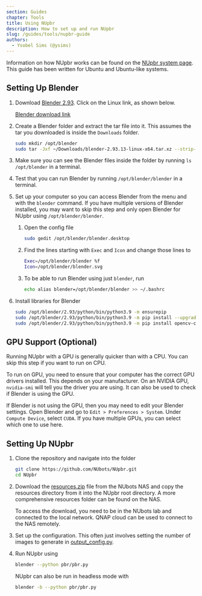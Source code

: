 ```yaml
---
section: Guides
chapter: Tools
title: Using NUpbr
description: How to set up and run NUpbr
slug: /guides/tools/nupbr-guide
authors:
  - Ysobel Sims (@ysims)
---
```


Information on how NUpbr works can be found on the [NUpbr system page](/system/tools/nupbr). This guide has been written for Ubuntu and Ubuntu-like systems.

## Setting Up Blender

1. Download [Blender 2.93](https://www.blender.org/download/lts/2-93/). Click on the Linux link, as shown below.

   [Blender download link](./images/blender-download.png 'The Blender 2.93 download page highlighting the Linux option.')

2. Create a Blender folder and extract the tar file into it. This assumes the tar you downloaded is inside the `Downloads` folder.

   ```bash
   sudo mkdir /opt/blender
   sudo tar -Jxf ~/Downloads/blender-2.93.13-linux-x64.tar.xz --strip-components=1 -C /opt/blender

   ```

3. Make sure you can see the Blender files inside the folder by running `ls /opt/blender` in a terminal.

4. Test that you can run Blender by running `/opt/blender/blender` in a terminal.

5. Set up your computer so you can access Blender from the menu and with the `blender` command. If you have multiple versions of Blender installed, you may want to skip this step and only open Blender for NUpbr using `/opt/blender/blender`.

   1. Open the config file

      ```bash
      sudo gedit /opt/blender/blender.desktop
      ```

   2. Find the lines starting with `Exec` and `Icon` and change those lines to

      ```bash
      Exec=/opt/blender/blender %f
      Icon=/opt/blender/blender.svg
      ```

   3. To be able to run Blender using just `blender`, run

      ```bash
      echo alias blender=/opt/blender/blender >> ~/.bashrc
      ```

6. Install libraries for Blender

   ```bash
   sudo /opt/blender/2.93/python/bin/python3.9 -m ensurepip
   sudo /opt/blender/2.93/python/bin/python3.9 -m pip install --upgrade pip
   sudo /opt/blender/2.93/python/bin/python3.9 -m pip install opencv-contrib-python
   ```

## GPU Support (Optional)

Running NUpbr with a GPU is generally quicker than with a CPU. You can skip this step if you want to run on CPU.

To run on GPU, you need to ensure that your computer has the correct GPU drivers installed. This depends on your manufacturer. On an NVIDIA GPU, `nvidia-smi` will tell you the driver you are using. It can also be used to check if Blender is using the GPU.

If Blender is not using the GPU, then you may need to edit your Blender settings. Open Blender and go to `Edit > Preferences > System`. Under `Compute Device`, select `CUDA`. If you have multiple GPUs, you can select which one to use here.

## Setting Up NUpbr

1. Clone the repository and navigate into the folder

   ```bash
   git clone https://github.com/NUbots/NUpbr.git
   cd NUpbr
   ```

2. Download the [resources.zip](http://10.1.0.223:8080/share.cgi?ssid=05GE7Tx) file from the NUbots NAS and copy the resources directory from it into the NUpbr root directory. A more comprehensive resources folder can be found on the NAS.

   <Alert>

   To access the download, you need to be in the NUbots lab and connected to the local network. QNAP cloud can be used to connect to the NAS remotely.

   </Alert>

3. Set up the configuration. This often just involves setting the number of images to generate in [output_config.py](https://github.com/NUbots/NUpbr/blob/main/pbr/config/output_config.py).

4. Run NUpbr using

   ```bash
   blender --python pbr/pbr.py
   ```

   NUpbr can also be run in headless mode with

   ```bash
   blender -b --python pbr/pbr.py
   ```
